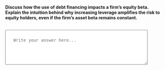::: {.question-block}

<label for="module4_long_q5"><strong>Discuss how the use of debt financing impacts a firm’s equity beta. Explain the intuition behind why increasing leverage amplifies the risk to equity holders, even if the firm’s asset beta remains constant.</strong></label><br><br>

<textarea id="module4_long_q5" name="module4_long_q5" rows="4" cols="60" placeholder="Write your answer here..." style="width:90%; padding:25px;"></textarea>

:::
